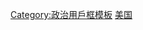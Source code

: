 {{Userbox
  |id= [[File:Flag_of_the_Vermont_Republic.svg|70x50px]]
  |id-c= #D8E2EF
  |info= 这个用戶支持'''[[佛蒙特共和国|佛蒙特独立]]'''。
  |info-c= #D8E2EF
  |info-s= 11
  |border-c= black
  |usercategory  = 支持佛蒙特独立的维基人
}}
<noinclude>
[[Category:政治用戶框模板]]
[[Category:支持区域独立或拆分的维基人用户框模板|美国]]
</noinclude>